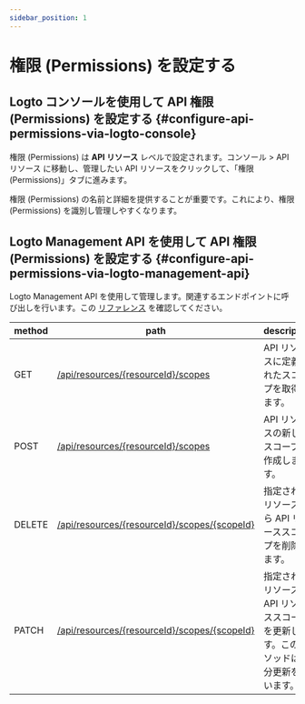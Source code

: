 ```yaml
---
sidebar_position: 1
---
```


# 権限 (Permissions) を設定する

## Logto コンソールを使用して API 権限 (Permissions) を設定する \{#configure-api-permissions-via-logto-console}

権限 (Permissions) は **API リソース** レベルで設定されます。<CloudLink to="/api-resources">コンソール > API リソース</CloudLink> に移動し、管理したい API リソースをクリックして、「権限 (Permissions)」タブに進みます。

権限 (Permissions) の名前と詳細を提供することが重要です。これにより、権限 (Permissions) を識別し管理しやすくなります。

## Logto Management API を使用して API 権限 (Permissions) を設定する \{#configure-api-permissions-via-logto-management-api}

Logto Management API を使用して管理します。関連するエンドポイントに呼び出しを行います。この [リファレンス](https://openapi.logto.io/operation/operation-listresourcescopes) を確認してください。

| method | path                                                                                                                 | description                                                                               |
| ------ | -------------------------------------------------------------------------------------------------------------------- | ----------------------------------------------------------------------------------------- |
| GET    | [/api/resources/\{resourceId\}/scopes](https://openapi.logto.io/operation/operation-listresourcescopes)              | API リソースに定義されたスコープを取得します。                                            |
| POST   | [/api/resources/\{resourceId\}/scopes](https://openapi.logto.io/operation/operation-createresourcescope)             | API リソースの新しいスコープを作成します。                                                |
| DELETE | [/api/resources/\{resourceId\}/scopes/\{scopeId\}](https://openapi.logto.io/operation/operation-deleteresourcescope) | 指定されたリソースから API リソーススコープを削除します。                                 |
| PATCH  | [/api/resources/\{resourceId\}/scopes/\{scopeId\}](https://openapi.logto.io/operation/operation-updateresourcescope) | 指定されたリソースの API リソーススコープを更新します。このメソッドは部分更新を行います。 |
